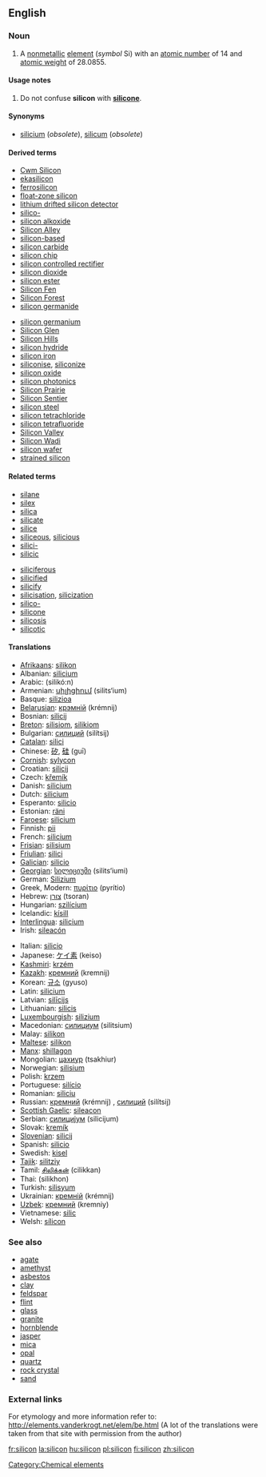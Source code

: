 ==English==

===Noun===
{{elements|Si|aluminium|Al|phosphorus|P}}
{{en-noun-unc}}
{{wikipedia}}

#{{chemistry}} A [[nonmetallic]] [[element]] (''symbol'' Si) with an [[atomic number]] of 14 and [[atomic weight]] of 28.0855.

====Usage notes====
#Do not confuse '''silicon''' with '''[[silicone]]'''.

====Synonyms====
*[[silicium]] (''obsolete''), [[silicum]] (''obsolete'')

====Derived terms====
{{top2}}
*[[Cwm Silicon]]
*[[ekasilicon]]
*[[ferrosilicon]]
*[[float-zone silicon]]
*[[lithium drifted silicon detector]]
*[[silico-]]
*[[silicon alkoxide]]
*[[Silicon Alley]]
*[[silicon-based]]<!--life-->
*[[silicon carbide]]
*[[silicon chip]]
*[[silicon controlled rectifier]]
*[[silicon dioxide]]
*[[silicon ester]]
*[[Silicon Fen]]
*[[Silicon Forest]]
*[[silicon germanide]]
{{mid2}}
*[[silicon germanium]]
*[[Silicon Glen]]
*[[Silicon Hills]]
*[[silicon hydride]]
*[[silicon iron]]
*[[siliconise]], [[siliconize]]
*[[silicon oxide]]
*[[silicon photonics]]
*[[Silicon Prairie]]
*[[Silicon Sentier]]
*[[silicon steel]]
*[[silicon tetrachloride]]
*[[silicon tetrafluoride]]
*[[Silicon Valley]]
*[[Silicon Wadi]]
*[[silicon wafer]]
*[[strained silicon]]
{{bottom}}

====Related terms====
{{top2}}
*[[silane]]
*[[silex]]
*[[silica]]
*[[silicate]]
*[[silice]]
*[[siliceous]], [[silicious]]
*[[silici-]]
*[[silicic]]
{{mid2}}
*[[siliciferous]]
*[[silicified]]
*[[silicify]]
*[[silicisation]], [[silicization]]
*[[silico-]]
*[[silicone]]
*[[silicosis]]
*[[silicotic]]
{{bottom}}

====Translations====
{{top}}
*[[Afrikaans]]: [[silikon]]
*Albanian: [[silicium#Albanian|silicium]]
*Arabic: {{ARchar|[[سيلكون]]}} (silikó:n)
*Armenian: [[սիլիցիում]] (silits‘ium)
*Basque: [[silizioa]]
*[[Belarusian]]: [[крэмнiй]] (krémnij) {{m}}
*Bosnian: [[silicij]]
*[[Breton]]: [[silisiom]], [[silikiom]] {{m}}
*Bulgarian: [[силиций]] (silítsij) {{m}}
*[[Catalan]]: [[silici]] 
*Chinese: [[矽]], [[硅]] (guī)
*[[Cornish]]: [[sylycon]]
*Croatian: [[silicij]]
*Czech: [[křemík]]
*Danish: [[silicium#Danish|silicium]]
*Dutch: [[silicium#Dutch|silicium]] {{n}}
*Esperanto: [[silicio#Esperanto|silicio]]
*Estonian: [[räni]]
*[[Faroese]]: [[silicium#Faroese|silicium]]
*Finnish: [[pii]]
*French: [[silicium#French|silicium]] {{m}} 
*[[Frisian]]: [[silisium]]
*[[Friulian]]: [[silici]]
*[[Galician]]: [[silicio]]
*[[Georgian]]: [[სილიციუმი]] (silits‘iumi)
*German: [[Silizium]] {{n}}
*Greek, Modern: [[πυρίτιο]] (pyrítio) {{n}}
*Hebrew: [[צורן]] (tsoran)
*Hungarian: [[szilícium]]
*Icelandic: [[kísill]]
*[[Interlingua]]: [[silicium#Interlingua|silicium]]
*Irish: [[sileacón]]
{{mid}}
*Italian: [[silicio#Italian|silicio]] {{m}}
*Japanese: [[ケイ素]] (keiso)
*[[Kashmiri]]: [[krzém]]
*[[Kazakh]]: [[кремний]] (kremnij)
*Korean: [[규소]] (gyuso)
*Latin: [[silicium#Latin|silicium]]
*Latvian: [[silīcijs]]
*Lithuanian: [[silicis]]
*[[Luxembourgish]]: [[silizium]]
*Macedonian: [[силициум]] (silitsium)
*Malay: [[silikon]]
*[[Maltese]]: [[silikon]]
*[[Manx]]: [[shillagon]]
*Mongolian: [[цахиур]] (tsakhiur)
*Norwegian: [[silisium]]
*Polish: [[krzem]] {{m}}
*Portuguese: [[silício]] {{m}}
*Romanian: [[siliciu]] {{n}}
*Russian: [[кремний]] (krémnij) {{m}}, [[силиций]] (silítsij) {{m}}
*[[Scottish Gaelic]]: [[sileacon]]
*Serbian: [[силициjум]] (silicijum) {{m}}
*Slovak: [[kremík]] {{m}}
*[[Slovenian]]: [[silicij]]
*Spanish: [[silicio#Spanish|silicio]] {{m}}
*Swedish: [[kisel]]
*[[Tajik]]: [[silitziy]]
*Tamil: [[சிலிக்கன்]] (cilikkan)
*Thai: {{THchar|[[ซิลิคอน]]}} (silikhon)
*Turkish: [[silisyum]]
*Ukrainian: [[кремнiй]] (krémnij) {{m}}
*[[Uzbek]]: [[кремний]] (kremniy)
*Vietnamese: [[silic]]
*Welsh: [[sílicon]]
{{bottom}}

===See also===
*[[agate]]
*[[amethyst]]
*[[asbestos]]
*[[clay]]
*[[feldspar]]
*[[flint]]
*[[glass]]
*[[granite]]
*[[hornblende]]
*[[jasper]]
*[[mica]]
*[[opal]]
*[[quartz]]
*[[rock crystal]]
*[[sand]]

===External links===
For etymology and more information refer to:
http://elements.vanderkrogt.net/elem/be.html
(A lot of the translations were taken from that site with permission from the author)

[[Category:Chemical elements]]

[[fr:silicon]]
[[la:silicon]]
[[hu:silicon]]
[[pl:silicon]]
[[fi:silicon]]
[[zh:silicon]]